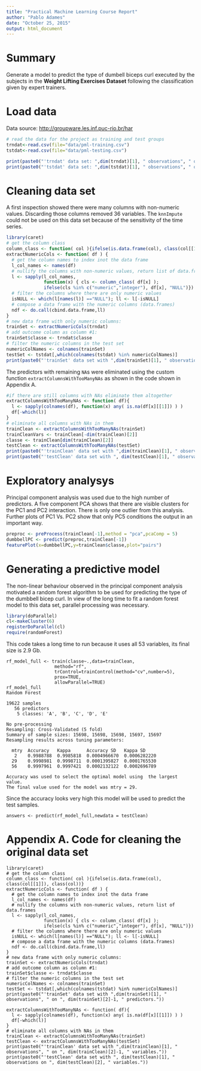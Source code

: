 ```yaml
---
title: "Practical Machine Learning Course Report"
author: "Pablo Adames"
date: "October 25, 2015"
output: html_document
---
```


# Summary

Generate a  model  to predict the type of  dumbell biceps curl 
executed by the subjects in the __Weight Lifting Exercises Dataset__
following the classification given by expert trainers. 


# Load data

Data source: [http://groupware.les.inf.puc-rio.br/har](http://groupware.les.inf.puc-rio.br/har)

```r
# read the data for the project as training and test groups
trndat<-read.csv(file="data/pml-training.csv")
tstdat<-read.csv(file="data/pml-testing.csv")
```
```r
print(paste0("'trndat' data set: ",dim(trndat)[1], " observations", " on ", dim(trndat)[2]-1, " predictors."))
print(paste0("'tstdat' data set: ",dim(tstdat)[1], " observations", " on ", dim(tstdat)[2]-1, " predictors."))
```

# Cleaning data set

A first inspection showed there were many columns with 
non-numeric values. Discarding those columns removed 36 variables.
The `knnImpute` could not be used on this data set because of the
sensitivity of the time series. 

```r
library(caret)
# get the column class
column_class <- function( col ){ifelse(is.data.frame(col), class(col[[1]]), class(col))}
extractNumericCols <- function( df ) {
  # get the column names to index inot the data frame
  l_col_names <- names(df)
  # nullify the columns with non-numeric values, return list of data.frames
  l <- sapply(l_col_names, 
              function(x) { cls <- column_class( df[x] );
              ifelse(cls %in% c("numeric","integer"), df[x], "NULL")})
  # filter the columns where there are only numeric values
  isNULL <- which(l[names(l)] =="NULL"); ll <- l[-isNULL] 
  # compose a data frame with the numeric columns (data.frames)
  ndf <- do.call(cbind.data.frame,ll)
}
# new data frame with only numeric columns:
trainSet <- extractNumericCols(trndat)
# add outcome column as column #1:
trainSet$classe <- trndat$classe
# filter the numeric columns in the test set
numericColNames <- colnames(trainSet)
testSet <- tstdat[,which(colnames(tstdat) %in% numericColNames)]
print(paste0("'trainSet' data set with ",dim(trainSet)[1], " observations", " on ", dim(trainSet)[2]-1, " predictors."))
```
The predictors with remaining `NA`s were eliminated
using the custom function `extractColumnsWithTooManyNAs` as shown in the
code shown in Appendix A.

```r
#if there are still columns with NAs eliminate them altogether
extractColumnsWithTooManyNAs <- function( df){
  l <- sapply(colnames(df), function(x) any( is.na(df[x][[1]]) ) )
  df[-which(l)]
}
# eliminate all columns with NAs in them
trainClean <- extractColumnsWithTooManyNAs(trainSet)
trainCleanVars <- trainClean[-dim(trainClean)[2]]
classe <- trainClean[dim(trainClean)[2]]
testClean <- extractColumnsWithTooManyNAs(testSet)
print(paste0("'trainClean' data set with ",dim(trainClean)[1], " observations", " on ", dim(trainClean)[2]-1, " variables."))
print(paste0("'testClean' data set with ", dim(testClean)[1], " observations on ", dim(testClean)[2], " variables."))
```


# Exploratory analysys

Principal component analysis was used due to the high number of predictors.
A five component PCA shows that there are visible clusters for the PC1 and PC2 
interaction. There is only one outlier from this analysis. Further plots of PC1
Vs. PC2 show that only PC5 conditions the output in an important way.

```r
preproc <- preProcess(trainClean[-1],method = "pca",pcaComp = 5)
dumbbellPC <- predict(preproc,trainClean[-1])
featurePlot(x=dumbbellPC,y=trainClean$classe,plot="pairs")
```

# Generating a predictive model

The non-linear behaviour observed in the principal component analysis
motivated a random forest algorithm to be used for predicting the
type of the dumbbell bicep curl.
In view of the long time to fit a random forest model to this data set,
parallel processing was necessary.


```r
library(doParallel)
cl<-makeCluster(6)
registerDoParallel(cl)
require(randomForest)
```
This code takes a long time to run because it uses all 53 variables,
its final size is 2.9 Gb.
```
rf_model_full <- train(classe~.,data=trainClean,
                  method="rf",
                  trControl=trainControl(method="cv",number=5),
                  prox=TRUE,
                  allowParallel=TRUE)
rf_model_full
Random Forest 

19622 samples
   56 predictors
    5 classes: 'A', 'B', 'C', 'D', 'E' 

No pre-processing
Resampling: Cross-Validated (5 fold) 
Summary of sample sizes: 15698, 15698, 15698, 15697, 15697 
Resampling results across tuning parameters:

  mtry  Accuracy   Kappa      Accuracy SD   Kappa SD    
   2    0.9988788  0.9985818  0.0004966670  0.0006282220
  29    0.9998981  0.9998711  0.0001395827  0.0001765530
  56    0.9997961  0.9997421  0.0002132122  0.0002696789

Accuracy was used to select the optimal model using  the largest value.
The final value used for the model was mtry = 29. 
```

Since the accuracy looks very high this model will be used to predict the
test samples.

```
answers <- predict(rf_model_full,newdata = testClean)
```

# Appendix A. Code for cleaning the original data set


```
library(caret)
# get the column class
column_class <- function( col ){ifelse(is.data.frame(col), class(col[[1]]), class(col))}
extractNumericCols <- function( df ) {
  # get the column names to index inot the data frame
  l_col_names <- names(df)
  # nullify the columns with non-numeric values, return list of data.frames
  l <- sapply(l_col_names, 
              function(x) { cls <- column_class( df[x] );
              ifelse(cls %in% c("numeric","integer"), df[x], "NULL")})
  # filter the columns where there are only numeric values
  isNULL <- which(l[names(l)] =="NULL"); ll <- l[-isNULL] 
  # compose a data frame with the numeric columns (data.frames)
  ndf <- do.call(cbind.data.frame,ll)
}
# new data frame with only numeric columns:
trainSet <- extractNumericCols(trndat)
# add outcome column as column #1:
trainSet$classe <- trndat$classe
# filter the numeric columns in the test set
numericColNames <- colnames(trainSet)
testSet <- tstdat[,which(colnames(tstdat) %in% numericColNames)]
print(paste0("'trainSet' data set with ",dim(trainSet)[1], " observations", " on ", dim(trainSet)[2]-1, " predictors."))

extractColumnsWithTooManyNAs <- function( df){
  l <- sapply(colnames(df), function(x) any( is.na(df[x][[1]]) ) )
  df[-which(l)]
}
# eliminate all columns with NAs in them
trainClean <- extractColumnsWithTooManyNAs(trainSet)
testClean <- extractColumnsWithTooManyNAs(testSet)
print(paste0("'trainClean' data set with ",dim(trainClean)[1], " observations", " on ", dim(trainClean)[2]-1, " variables."))
print(paste0("'testClean' data set with ", dim(testClean)[1], " observations on ", dim(testClean)[2], " variables."))

```


